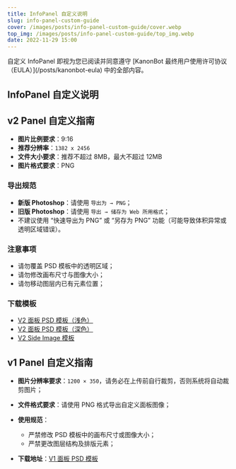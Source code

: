 ```yaml
---
title: InfoPanel 自定义说明
slug: info-panel-custom-guide
cover: /images/posts/info-panel-custom-guide/cover.webp
top_img: /images/posts/info-panel-custom-guide/top_img.webp
date: 2022-11-29 15:00
---
```



<Note type="info" style="flat" client:visible>
自定义 InfoPanel 即视为您已阅读并同意遵守 [KanonBot 最终用户使用许可协议（EULA）](/posts/kanonbot-eula) 中的全部内容。
</Note>

## InfoPanel 自定义说明

## v2 Panel 自定义指南

- **图片比例要求**：9:16
- **推荐分辨率**：`1382 x 2456`
- **文件大小要求**：推荐不超过 8MB，最大不超过 12MB
- **图片格式要求**：PNG

### 导出规范

- **新版 Photoshop**：请使用 `导出为 → PNG`；
- **旧版 Photoshop**：请使用 `导出 → 储存为 Web 所用格式`；
- 不建议使用 “快速导出为 PNG” 或 “另存为 PNG” 功能（可能导致体积异常或透明区域错误）。

### 注意事项

- 请勿覆盖 PSD 模板中的透明区域；
- 请勿修改画布尺寸与图像大小；
- 请勿移动图层内已有元素位置；

### 下载模板

* [V2 面板 PSD 模板（浅色）](https://assets.desu.life/resources_2021/osu!v2_infopanel/infov2-light-2022-11-29.zip)
* [V2 面板 PSD 模板（深色）](https://assets.desu.life/resources_2021/osu!v2_infopanel/infov2-dark-2022-11-29.zip)
* [V2 Side Image 模板](https://assets.desu.life/resources_2021/osu!v2_infopanel/infov2-sideimg-template.zip)

## v1 Panel 自定义指南

* **图片分辨率要求**：`1200 × 350`，请务必在上传前自行裁剪，否则系统将自动裁剪图片；
* **文件格式要求**：请使用 PNG 格式导出自定义面板图像；
* **使用规范**：

  * 严禁修改 PSD 模板中的画布尺寸或图像大小；
  * 严禁更改图层结构及排版元素；
* **下载地址**：[V1 面板 PSD 模板](https://assets.desu.life/resources_2021/osu!v1_infopanel/profile_panel.psd)

